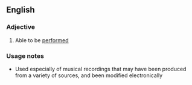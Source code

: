 ==English==

===Adjective===
{{en-adj}}

# Able to be [[performed]]

===Usage notes===
* Used especially of musical recordings that may have been produced from a variety of sources, and been modified electronically